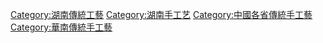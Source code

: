 [[Category:湖南傳統工藝|Category:湖南傳統工藝]]
[[Category:湖南手工艺|Category:湖南手工艺]]
[[Category:中國各省傳統手工藝|Category:中國各省傳統手工藝]]
[[Category:華南傳統手工藝|Category:華南傳統手工藝]]